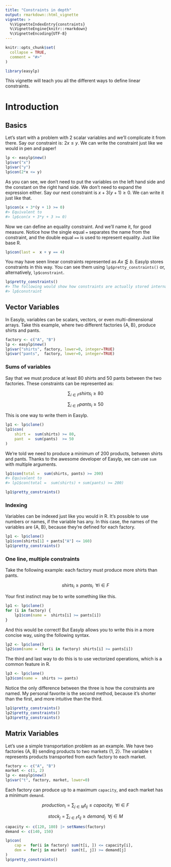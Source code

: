 ```yaml
---
title: "Constraints in depth"
output: rmarkdown::html_vignette
vignette: >
  %\VignetteIndexEntry{constraints}
  %\VignetteEngine{knitr::rmarkdown}
  %\VignetteEncoding{UTF-8}
---
```


```r
knitr::opts_chunk$set(
  collapse = TRUE,
  comment = "#>"
)
```

```r
library(easylp)
```

This vignette will teach you all the different ways to define linear constraints.

# Introduction

## Basics

Let's start with a problem with 2 scalar variables and we'll complicate it from there. Say our constraint is: $2x \le y$. We can write the constraint just like we would in pen and paper!

```r
lp <- easylp$new()
lp$var("x")
lp$var("y")
lp$con(2*x <= y)
```

As you can see, we don't need to put the variables on the left hand side and the constant on the right hand side. We don't need to expand the expression either. Say our next constraint is $x+3(y+1)\ge0$. We can write it just like that.

```r
lp$con(x + 3*(y + 1) >= 0)
#> Equivalent to
#> lp$con(x + 3*y + 3 >= 0)
```

Now we can define an equality constraint. And we'll name it, for good measure. Notice how the single equal `=` separates the name from the constraint, and the double equal `==` is used to represent equality. Just like base R.

```r
lp$con(last =  x + y == 4)
```

You may have seen linear constraints represented as $Ax\lesseqgtr b$. Easylp stores constraints in this way. You can see them using `lp$pretty_constraints()` or, alternatively, `lp$constraint`.

```r
lp$pretty_constraints()
#> The following would show how constraints are actually stored internally.
#> lp$constraint
```

## Vector Variables

In Easylp, variables can be scalars, vectors, or even multi-dimensional arrays. Take this example, where two different factories {A, B}, produce shirts and pants.

```r
factory <- c("A", "B")
lp <- easylp$new()
lp$var("shirts", factory, lower=0, integer=TRUE)
lp$var("pants",  factory, lower=0, integer=TRUE)
```

### Sums of variables

Say that we must produce at least 80 shirts and 50 pants between the two factories. These constraints can be represented as:

$$
\sum_{i\in F}{shirts_i} \ge 80
$$

$$
\sum_{i\in F}{pants_i} \ge 50
$$

This is one way to write them in Easylp.

```r
lp1 <- lp$clone()
lp1$con(
    shirt =  sum(shirts) >= 80,
    pant  =  sum(pants)  >= 50
)
```

We're told we need to produce a minimum of 200 products, between shirts and pants. Thanks to the awesome developer of Easylp, we can use `sum` with multiple arguments.

```r
lp1$con(total =  sum(shirts, pants) >= 200)
#> Equivalent to
#> lp1$con(total =  sum(shirts) + sum(pants) >= 200)

lp1$pretty_constraints()
```

### Indexing

Variables can be indexed just like you would in R. It's possible to use numbers or names, if the variable has any. In this case, the names of the variables are {A, B}, because they're defined for each factory.

```r
lp1 <- lp$clone()
lp1$con(shirts[1] + pants["A"] <= 160)
lp1$pretty_constraints()
```

### One line, multiple constraints

Take the following example: each factory must produce more shirts than pants.

$$
shirts_i \ge pants_i \ \ \forall i\in F
$$

Your first instinct may be to write something like this.

```r
lp1 <- lp$clone()
for (i in factory) {
    lp1$con(name =  shirts[i] >= pants[i])
}
```

And this would be correct! But Easylp allows you to write this in a more concise way, using the following syntax.

```r
lp2 <- lp$clone()
lp2$con(name =  for(i in factory) shirts[i] >= pants[i])
```

The third and last way to do this is to use vectorized operations, which is a common feature in R.

```r
lp3 <- lp$clone()
lp3$con(name =  shirts >= pants)
```

Notice the only difference between the three is how the constraints are named. My personal favorite is the second method, because it's shorter than the first, and more intuitive than the third.

```r
lp1$pretty_constraints()
lp2$pretty_constraints()
lp3$pretty_constraints()
```

## Matrix Variables

Let's use a simple transportation problem as an example. We have two factories {A, B} sending products to two markets {1, 2}. The variable `t` represents products transported from each factory to each market.

```r
factory <- c("A", "B")
market <- c(1, 2)
lp <- easylp$new()
lp$var("t", factory, market, lower=0)
```

Each factory can produce up to a maximum `capacity`, and each market has a minimum `demand`.

$$
production_i = \sum_{j\in M}{t_{ij}}\le capacity_i \ \ \forall i\in F
$$

$$
stock_j=\sum_{i\in F}{t_{ij}}\ge demand_j \ \ \forall j\in M
$$

```r
capacity <- c(120, 180) |> setNames(factory)
demand <- c(140, 150)

lp$con(
    cap =  for(i in factory) sum(t[i, ]) <= capacity[i],
    dem =  for(j in market)  sum(t[, j]) >= demand[j]
)
lp$pretty_constraints()
```
